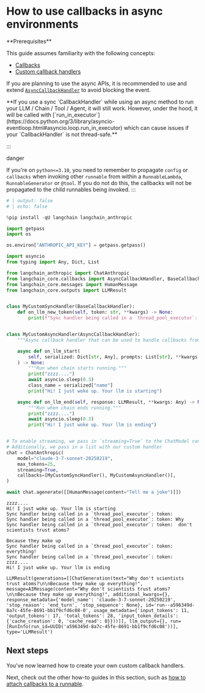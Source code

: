 # How to use callbacks in async environments

<Info>
**Prerequisites**


This guide assumes familiarity with the following concepts:

- [Callbacks](/oss/python/concepts/callbacks)
- [Custom callback handlers](/oss/python/how-to/custom_callbacks)
</Info>

If you are planning to use the async APIs, it is recommended to use and extend [`AsyncCallbackHandler`](https://python.langchain.com/api_reference/core/callbacks/langchain_core.callbacks.base.AsyncCallbackHandler.html) to avoid blocking the event.


<Warning>
**If you use a sync `CallbackHandler` while using an async method to run your LLM / Chain / Tool / Agent, it will still work. However, under the hood, it will be called with [`run_in_executor`](https://docs.python.org/3/library/asyncio-eventloop.html#asyncio.loop.run_in_executor) which can cause issues if your `CallbackHandler` is not thread-safe.**

:::

</Warning>danger

If you're on `python<=3.10`, you need to remember to propagate `config` or `callbacks` when invoking other `runnable` from within a `RunnableLambda`, `RunnableGenerator` or `@tool`. If you do not do this,
the callbacks will not be propagated to the child runnables being invoked.
:::


```python
# | output: false
# | echo: false

%pip install -qU langchain langchain_anthropic

import getpass
import os

os.environ["ANTHROPIC_API_KEY"] = getpass.getpass()
```


```python
import asyncio
from typing import Any, Dict, List

from langchain_anthropic import ChatAnthropic
from langchain_core.callbacks import AsyncCallbackHandler, BaseCallbackHandler
from langchain_core.messages import HumanMessage
from langchain_core.outputs import LLMResult


class MyCustomSyncHandler(BaseCallbackHandler):
    def on_llm_new_token(self, token: str, **kwargs) -> None:
        print(f"Sync handler being called in a `thread_pool_executor`: token: {token}")


class MyCustomAsyncHandler(AsyncCallbackHandler):
    """Async callback handler that can be used to handle callbacks from langchain."""

    async def on_llm_start(
        self, serialized: Dict[str, Any], prompts: List[str], **kwargs: Any
    ) -> None:
        """Run when chain starts running."""
        print("zzzz....")
        await asyncio.sleep(0.3)
        class_name = serialized["name"]
        print("Hi! I just woke up. Your llm is starting")

    async def on_llm_end(self, response: LLMResult, **kwargs: Any) -> None:
        """Run when chain ends running."""
        print("zzzz....")
        await asyncio.sleep(0.3)
        print("Hi! I just woke up. Your llm is ending")


# To enable streaming, we pass in `streaming=True` to the ChatModel constructor
# Additionally, we pass in a list with our custom handler
chat = ChatAnthropic(
    model="claude-3-7-sonnet-20250219",
    max_tokens=25,
    streaming=True,
    callbacks=[MyCustomSyncHandler(), MyCustomAsyncHandler()],
)

await chat.agenerate([[HumanMessage(content="Tell me a joke")]])
```
```output
zzzz....
Hi! I just woke up. Your llm is starting
Sync handler being called in a `thread_pool_executor`: token: 
Sync handler being called in a `thread_pool_executor`: token: Why
Sync handler being called in a `thread_pool_executor`: token:  don't scientists trust atoms?

Because they make up
Sync handler being called in a `thread_pool_executor`: token:  everything!
Sync handler being called in a `thread_pool_executor`: token: 
zzzz....
Hi! I just woke up. Your llm is ending
```


```output
LLMResult(generations=[[ChatGeneration(text="Why don't scientists trust atoms?\n\nBecause they make up everything!", message=AIMessage(content="Why don't scientists trust atoms?\n\nBecause they make up everything!", additional_kwargs={}, response_metadata={'model_name': 'claude-3-7-sonnet-20250219', 'stop_reason': 'end_turn', 'stop_sequence': None}, id='run--a596349d-8a7c-45fe-8691-bb1f9cfd6c08-0', usage_metadata={'input_tokens': 11, 'output_tokens': 17, 'total_tokens': 28, 'input_token_details': {'cache_creation': 0, 'cache_read': 0}}))]], llm_output={}, run=[RunInfo(run_id=UUID('a596349d-8a7c-45fe-8691-bb1f9cfd6c08'))], type='LLMResult')
```


## Next steps

You've now learned how to create your own custom callback handlers.

Next, check out the other how-to guides in this section, such as [how to attach callbacks to a runnable](/oss/python/how-to/callbacks_attach).
